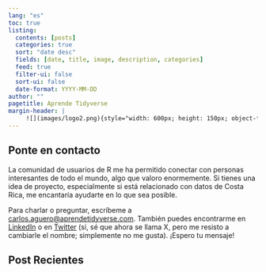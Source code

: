 ```yaml
---
lang: "es"
toc: true
listing:
  contents: [posts]
  categories: true
  sort: "date desc"
  fields: [date, title, image, description, categories]
  feed: true
  filter-ui: false
  sort-ui: false
  date-format: YYYY-MM-DD
author: ""
pagetitle: Aprende Tidyverse
margin-header: |
     ![](images/logo2.png){style="width: 600px; height: 150px; object-fit: cover;"}
---
```




## Ponte en contacto

La comunidad de usuarios de R me ha permitido conectar con personas interesantes de todo el mundo, algo que valoro enormemente. Si tienes una idea de proyecto, especialmente si está relacionado con datos de Costa Rica, me encantaría ayudarte en lo que sea posible. 


Para charlar o preguntar, escríbeme a <a href="mailto:carlos.aguero@aprendetidyverse.com">carlos.aguero@aprendetidyverse.com</a>. También puedes encontrarme en [LinkedIn](https://www.linkedin.com/in/carlos-aguero-cr) o en [Twitter](https://twitter.com/dev_aguero) (sí, sé que ahora se llama X, pero me resisto a cambiarle el nombre; simplemente no me gusta). ¡Espero tu mensaje!

## Post Recientes
